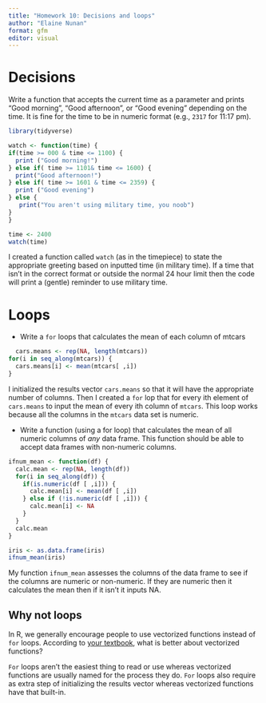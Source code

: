 ```yaml
---
title: "Homework 10: Decisions and loops"
author: "Elaine Nunan"
format: gfm
editor: visual
---
```


# Decisions

Write a function that accepts the current time as a parameter and prints "Good morning", "Good afternoon", or "Good evening" depending on the time. It is fine for the time to be in numeric format (e.g., `2317` for 11:17 pm).

```r
library(tidyverse)

watch <- function(time) {
if(time >= 000 & time <= 1100) {
  print ("Good morning!")
} else if( time >= 1101& time <= 1600) {
  print("Good afternoon!")
} else if( time >= 1601 & time <= 2359) {
  print ("Good evening")
} else {
   print("You aren't using military time, you noob")
}
}

time <- 2400
watch(time)
```

I created a function called `watch` (as in the timepiece) to state the appropriate greeting based on inputted time (in military time). If a time that isn't in the correct format or outside the normal 24 hour limit then the code will print a (gentle) reminder to use military time.

# Loops

-   Write a `for` loops that calculates the mean of each column of mtcars

```r
  cars.means <- rep(NA, length(mtcars))
for(i in seq_along(mtcars)) {
  cars.means[i] <- mean(mtcars[ ,i])
} 
```

I initialized the results vector `cars.means` so that it will have the appropriate number of columns. Then I created a `for` lop that for every ith element of `cars.means` to input the mean of every ith column of `mtcars`. This loop works because all the columns in the `mtcars` data set is numeric.

-   Write a function (using a for loop) that calculates the mean of all numeric columns of *any* data frame. This function should be able to accept data frames with non-numeric columns.

```r

ifnum_mean <- function(df) {
  calc.mean <- rep(NA, length(df))
  for(i in seq_along(df)) {
    if(is.numeric(df [ ,i])) {
      calc.mean[i] <- mean(df [ ,i])
    } else if (!is.numeric(df [ ,i])) {
      calc.mean[i] <- NA 
    } 
  }
  calc.mean
}

iris <- as.data.frame(iris)
ifnum_mean(iris)
```

My function `ifnum_mean` assesses the columns of the data frame to see if the columns are numeric or non-numeric. If they are numeric then it calculates the mean then if it isn't it inputs NA.

## Why not loops

In R, we generally encourage people to use vectorized functions instead of `for` loops. According to [your textbook](https://r4ds.had.co.nz/iteration.html), what is better about vectorized functions?

`For` loops aren't the easiest thing to read or use whereas vectorized functions are usually named for the process they do. `For` loops also require as extra step of initializing the results vector whereas vectorized functions have that built-in.
